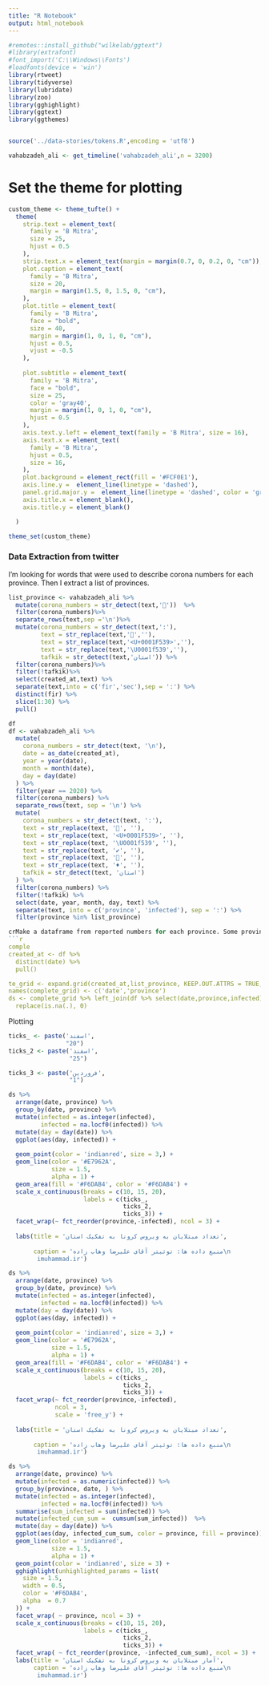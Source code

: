 ```yaml
---
title: "R Notebook"
output: html_notebook
---
```


```r
#remotes::install_github("wilkelab/ggtext")
#library(extrafont)
#font_import('C:\\Windows\\Fonts')
#loadfonts(device = 'win')
library(rtweet)
library(tidyverse)
library(lubridate)
library(zoo)
library(gghighlight)
library(ggtext)
library(ggthemes)


source('../data-stories/tokens.R',encoding = 'utf8')

vahabzadeh_ali <- get_timeline('vahabzadeh_ali',n = 3200) 
```


# Set the theme for plotting

```r
custom_theme <- theme_tufte() +
  theme(
    strip.text = element_text(
      family = 'B Mitra',
      size = 25,
      hjust = 0.5
    ),
    strip.text.x = element_text(margin = margin(0.7, 0, 0.2, 0, "cm")),
    plot.caption = element_text(
      family = 'B Mitra',
      size = 20,
      margin = margin(1.5, 0, 1.5, 0, "cm"),
    ),
    plot.title = element_text(
      family = 'B Mitra',
      face = "bold",
      size = 40,
      margin = margin(1, 0, 1, 0, "cm"),
      hjust = 0.5,
      vjust = -0.5
    ),
    
    plot.subtitle = element_text(
      family = 'B Mitra',
      face = "bold",
      size = 25,
      color = 'gray40',
      margin = margin(1, 0, 1, 0, "cm"),
      hjust = 0.5
    ),
    axis.text.y.left = element_text(family = 'B Mitra', size = 16),
    axis.text.x = element_text(
      family = 'B Mitra',
      hjust = 0.5,
      size = 16,
    ),
    plot.background = element_rect(fill = '#FCF0E1'),
    axis.line.y =  element_line(linetype = 'dashed'),
    panel.grid.major.y =  element_line(linetype = 'dashed', color = 'gray60'),
    axis.title.x = element_blank(),
    axis.title.y = element_blank()

  )

theme_set(custom_theme)
```



### Data Extraction from twitter

I'm looking for words that were used to describe corona numbers for each province. Then I extract a list of provinces.
```r
list_province <- vahabzadeh_ali %>% 
  mutate(corona_numbers = str_detect(text,'🔸'))  %>% 
  filter(corona_numbers)%>% 
  separate_rows(text,sep ='\n')%>% 
  mutate(corona_numbers = str_detect(text,':'),
         text = str_replace(text,'🔸',''),
         text = str_replace(text,'<U+0001F539>',''),
         text = str_replace(text,'\U0001f539',''),
         tafkik = str_detect(text,'استان')) %>% 
  filter(corona_numbers)%>% 
  filter(!tafkik)%>% 
  select(created_at,text) %>% 
  separate(text,into = c('fir','sec'),sep = ':') %>% 
  distinct(fir) %>% 
  slice(1:30) %>% 
  pull()
```



```r

df
df <- vahabzadeh_ali %>%
  mutate(
    corona_numbers = str_detect(text, '\n'),
    date = as_date(created_at),
    year = year(date),
    month = month(date),
    day = day(date)
  ) %>%
  filter(year == 2020) %>%
  filter(corona_numbers) %>%
  separate_rows(text, sep = '\n') %>%
  mutate(
    corona_numbers = str_detect(text, ':'),
    text = str_replace(text, '🔸', ''),
    text = str_replace(text, '<U+0001F539>', ''),
    text = str_replace(text, '\U0001f539', ''),
    text = str_replace(text, '✔', ''),
    text = str_replace(text, '🔺', ''),
    text = str_replace(text, '♦️', ''),
    tafkik = str_detect(text, 'استان')
  ) %>%
  filter(corona_numbers) %>%
  filter(!tafkik) %>%
  select(date, year, month, day, text) %>%
  separate(text, into = c('province', 'infected'), sep = ':') %>%
  filter(province %in% list_province)

crMake a dataframe from reported numbers for each province. Some provinces did not have any reported cases for some days so I should fill the dataframe for this provinces with 0.
```r
comple
created_at <- df %>%
  distinct(date) %>%
  pull()

te_grid <- expand.grid(created_at,list_province, KEEP.OUT.ATTRS = TRUE, stringsAsFactors = TRUE)
names(complete_grid) <- c('date','province')
ds <- complete_grid %>% left_join(df %>% select(date,province,infected) ,by=c('date','province')) %>% 
  replace(is.na(.), 0)

```



Plotting

```r

ticks_ <- paste('اسفند',
                "20")
ticks_2 <- paste('اسفند',
                 "25")

ticks_3 <- paste('فروردین',
                 "1")

ds %>%
  arrange(date, province) %>%
  group_by(date, province) %>%
  mutate(infected = as.integer(infected),
         infected = na.locf0(infected)) %>%
  mutate(day = day(date)) %>%
  ggplot(aes(day, infected)) +
  
  geom_point(color = 'indianred', size = 3,) +
  geom_line(color = '#E7962A',
            size = 1.5,
            alpha = 1) +
  geom_area(fill = '#F6DAB4', color = '#F6DAB4') +
  scale_x_continuous(breaks = c(10, 15, 20),
                     labels = c(ticks_,
                                ticks_2,
                                ticks_3)) +
  facet_wrap(~ fct_reorder(province,-infected), ncol = 3) +
  
  labs(title = 'تعداد مبتلایان به ویروس کرونا به تفکیک استان',
       
       caption = 'منبع داده ها: توئیتر آقای علیرضا وهاب زاده\n
        imuhammad.ir') 
```








```r
ds %>%
  arrange(date, province) %>%
  group_by(date, province) %>%
  mutate(infected = as.integer(infected),
         infected = na.locf0(infected)) %>%
  mutate(day = day(date)) %>%
  ggplot(aes(day, infected)) +
  
  geom_point(color = 'indianred', size = 3,) +
  geom_line(color = '#E7962A',
            size = 1.5,
            alpha = 1) +
  geom_area(fill = '#F6DAB4', color = '#F6DAB4') +
  scale_x_continuous(breaks = c(10, 15, 20),
                     labels = c(ticks_,
                                ticks_2,
                                ticks_3)) +
  facet_wrap(~ fct_reorder(province,-infected),
             ncol = 3,
             scale = 'free_y') +
  
  labs(title = 'تعداد مبتلایان به ویروس کرونا به تفکیک استان',
       
       caption = 'منبع داده ها: توئیتر آقای علیرضا وهاب زاده\n
        imuhammad.ir')
```










```r

ds %>%
  arrange(date, province) %>%
  mutate(infected = as.numeric(infected)) %>%
  group_by(province, date, ) %>%
  mutate(infected = as.integer(infected),
         infected = na.locf0(infected)) %>%
  summarise(sum_infected = sum(infected)) %>%
  mutate(infected_cum_sum =  cumsum(sum_infected))  %>%
  mutate(day = day(date)) %>%
  ggplot(aes(day, infected_cum_sum, color = province, fill = province)) +
  geom_line(color = 'indianred',
            size = 1.5,
            alpha = 1) +
  geom_point(color = 'indianred', size = 3) +
  gghighlight(unhighlighted_params = list(
    size = 1.5,
    width = 0.5,
    color = '#F6DAB4',
    alpha  = 0.7
  )) +
  facet_wrap( ~ province, ncol = 3) +
  scale_x_continuous(breaks = c(10, 15, 20),
                     labels = c(ticks_,
                                ticks_2,
                                ticks_3)) +
  facet_wrap( ~ fct_reorder(province, -infected_cum_sum), ncol = 3) +
  labs(title = 'آمار مبتلایان به ویروس کرونا به تفکیک استان',
       caption = 'منبع داده ها: توئیتر آقای علیرضا وهاب زاده\n
        imuhammad.ir') 
```

